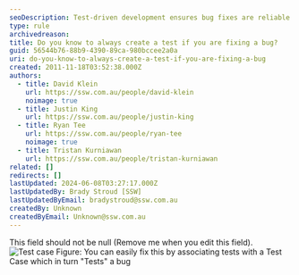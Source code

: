 ```yaml
---
seoDescription: Test-driven development ensures bug fixes are reliable and maintainable by creating a test case for every bug fix.
type: rule
archivedreason:
title: Do you know to always create a test if you are fixing a bug?
guid: 56544b76-88b9-4390-89ca-980bccee2a0a
uri: do-you-know-to-always-create-a-test-if-you-are-fixing-a-bug
created: 2011-11-18T03:52:38.000Z
authors:
  - title: David Klein
    url: https://ssw.com.au/people/david-klein
    noimage: true
  - title: Justin King
    url: https://ssw.com.au/people/justin-king
  - title: Ryan Tee
    url: https://ssw.com.au/people/ryan-tee
    noimage: true
  - title: Tristan Kurniawan
    url: https://ssw.com.au/people/tristan-kurniawan
related: []
redirects: []
lastUpdated: 2024-06-08T03:27:17.000Z
lastUpdatedBy: Brady Stroud [SSW]
lastUpdatedByEmail: bradystroud@ssw.com.au
createdBy: Unknown
createdByEmail: Unknown@ssw.com.au
---
```


This field should not be null (Remove me when you edit this field).
![Test case ](TestCase.jpg) Figure: You can easily fix this by associating tests with a Test Case which in turn "Tests" a bug
